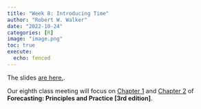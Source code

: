 ```yaml
---
title: "Week 8: Introducing Time"
author: "Robert W. Walker"
date: "2022-10-24"
categories: [R]
image: "image.png"
toc: true
execute: 
  echo: fenced
---
```


The slides [are here.](https://robertwwalker.github.io/xaringan/CMF-Week-8/index.html).

Our eighth class meeting will focus on [Chapter 1](https://otexts.com/fpp3/intro.html) and [Chapter 2](https://otexts.com/fpp3/graphics.html)  of __Forecasting: Principles and Practice [3rd edition]__. 

